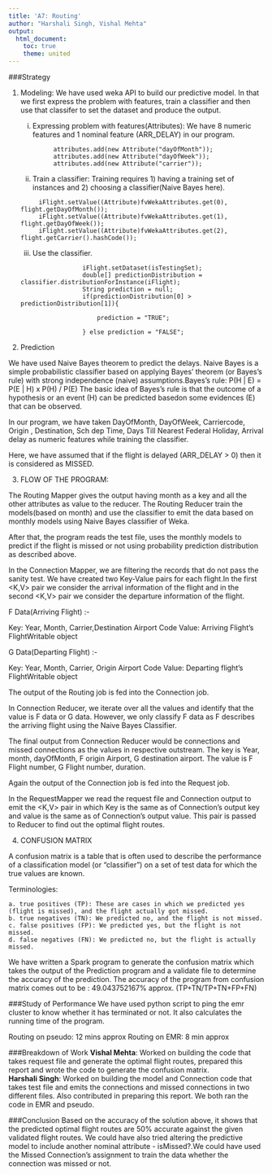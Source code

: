 ```yaml
---
title: 'A7: Routing'
author: "Harshali Singh, Vishal Mehta"
output:
  html_document:
    toc: true
    theme: united
---
```

###Strategy 

1. Modeling:
We have used weka API to build our predictive model. In that we first express the problem with features, train a classifier and then use that classifer to set the dataset and produce the output.


	i. Expressing problem with features(Attributes): We have 8 numeric features and 1 nominal feature (ARR_DELAY) in our program.
```
			attributes.add(new Attribute("dayOfMonth"));
			attributes.add(new Attribute("dayOfWeek"));
			attributes.add(new Attribute("carrier"));
```

	ii. Train a classifier: Training requires 1) having a training set of instances and 2) choosing a classifier(Naive Bayes here).
```
		iFlight.setValue((Attribute)fvWekaAttributes.get(0), flight.getDayOfMonth()); 
		iFlight.setValue((Attribute)fvWekaAttributes.get(1), flight.getDayOfWeek()); 
		iFlight.setValue((Attribute)fvWekaAttributes.get(2), flight.getCarrier().hashCode()); 
```

	iii. Use the classifier.
```
					iFlight.setDataset(isTestingSet);
					double[] predictionDistribution = classifier.distributionForInstance(iFlight); 
					String prediction = null;
					if(predictionDistribution[0] > predictionDistribution[1]){

						prediction = "TRUE";
						
					} else prediction = "FALSE";
```

2. Prediction 

We have used Naive Bayes theorem to predict the delays. Naive Bayes is a simple probabilistic classifier based on applying Bayes' theorem (or Bayes's rule) with strong independence (naive) assumptions.Bayes's rule:
	P(H | E) = P(E | H) x P(H) / P(E)
The basic idea of Bayes's rule is that the outcome of a hypothesis or an event (H) can be predicted basedon some evidences (E) that can be observed.

In our program, we have taken DayOfMonth, DayOfWeek, Carriercode, Origin , Destination, Sch dep Time, Days Till Nearest Federal Holiday, Arrival delay as numeric features while training the classifier.

Here, we have assumed that if the flight is delayed (ARR_DELAY > 0) then it is considered as MISSED.

3. FLOW OF THE PROGRAM:

The Routing Mapper gives the output having month as a key and all the other attributes as value to the reducer. The Routing Reducer train the models(based on month) and use the classifier to emit the data based on monthly models using Naive Bayes classifier of Weka.

After that, the program reads the test file, uses the monthly models to predict if the flight is missed or not using probability prediction distribution as described above.

In the Connection Mapper, we are filtering the records that do not pass the sanity test. We have created two Key-Value pairs for each flight.In the first <K,V> pair we consider the arrival information of the flight and in the second <K,V> pair we consider the departure information of the flight. 

F Data(Arriving Flight) :-

Key: Year, Month, Carrier,Destination Airport Code
Value: Arriving Flight's FlightWritable object
 
G Data(Departing Flight) :-
 
Key: Year, Month, Carrier, Origin Airport Code
Value: Departing flight's FlightWritable object

The output of the Routing job is fed into the Connection job.

In Connection Reducer, we iterate over all the values and identify that the value is F data or G data. However, we only classify F data as F describes the arriving flight using the Naive Bayes Classifier. 

The final output from Connection Reducer would be connections and missed connections as the values in respective outstream. The key is Year, month, dayOfMonth, F origin Airport, G destination airport. The value is F Flight number, G Flight number, duration.

Again the output of the Connection job is fed into the Request job.

In the RequestMapper we read the request file and Connection output to emit the <K,V> pair in which Key is the same as of Connection's output key and value is the same as of Connection's output value. This pair is passed to Reducer to find out the optimal flight routes. 

4. CONFUSION MATRIX

A confusion matrix is a table that is often used to describe the performance of a classification model (or "classifier") on a set of test data for which the true values are known.

Terminologies:

    a. true positives (TP): These are cases in which we predicted yes (flight is missed), and the flight actually got missed.
    b. true negatives (TN): We predicted no, and the flight is not missed.
    c. false positives (FP): We predicted yes, but the flight is not missed.
    d. false negatives (FN): We predicted no, but the flight is actually missed.

We have written a Spark program to generate the confusion matrix which takes the output of the Prediction program and a validate file to determine the accuracy of the prediction.
The accuracy of the program from confusion matrix comes out to be : 49.043752167% approx. (TP+TN/TP+TN+FP+FN)
	

###Study of Performance
We have used python script to ping the emr cluster to know whether it has terminated or not. It also calculates the running time of the program.

Routing on pseudo: 12 mins approx
Routing on EMR: 8 min approx 

###Breakdown of Work
**Vishal Mehta**: Worked on building the code that takes request file and generate the optimal flight routes, prepared this report and wrote the code to generate the confusion matrix.  
**Harshali Singh**: Worked on building the model and Connection code that takes test file and emits the connections and missed connections in two different files. Also contributed in preparing this report. 
We both ran the code in EMR and pseudo. 

###Conclusion
Based on the accuracy of the solution above, it shows that the predicted optimal flight routes are 50% accurate against the given validated flight routes. We could have also tried altering the predictive model to include another nominal attribute - isMissed?.We could have used the Missed Connection's assignment to train the data whether the connection was missed or not.
